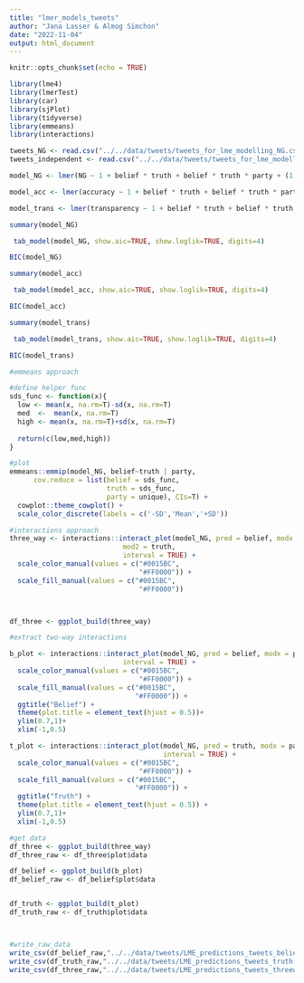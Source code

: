 ```yaml
---
title: "lmer_models_tweets"
author: "Jana Lasser & Almog Simchon"
date: "2022-11-04"
output: html_document
---
```


```r
knitr::opts_chunk$set(echo = TRUE)
```

```r
library(lme4)
library(lmerTest)
library(car)
library(sjPlot)
library(tidyverse)
library(emmeans)
library(interactions)
```

```r
tweets_NG <- read.csv("../../data/tweets/tweets_for_lme_modelling_NG.csv", colClasses=c("author_id"="character"))
tweets_independent <- read.csv("../../data/tweets/tweets_for_lme_modelling_independent.csv", colClasses=c("author_id"="character"))
```


```r
model_NG <- lmer(NG ~ 1 + belief * truth + belief * truth * party + (1 + belief * truth|author_id), data=tweets_NG, control=lmerControl(optCtrl=list(maxfun=30000),optimizer="bobyqa" ))
```

```r
model_acc <- lmer(accuracy ~ 1 + belief * truth + belief * truth * party + (1 + belief * truth|author_id), data=tweets_independent, control=lmerControl(optCtrl=list(maxfun=30000,algorithm="NLOPT_LN_NELDERMEAD") ))
```

```r
model_trans <- lmer(transparency ~ 1 + belief * truth + belief * truth * party + (1 + belief * truth|author_id), data=tweets_independent, control=lmerControl(optCtrl=list(maxfun=30000,optimizer="nmkb") ))
```

```r
summary(model_NG)
```
```r
 tab_model(model_NG, show.aic=TRUE, show.loglik=TRUE, digits=4)
```
```r
BIC(model_NG)
```

```r
summary(model_acc)
```
```r
 tab_model(model_acc, show.aic=TRUE, show.loglik=TRUE, digits=4)
```
```r
BIC(model_acc)
```

```r
summary(model_trans)
```
```r
 tab_model(model_trans, show.aic=TRUE, show.loglik=TRUE, digits=4)
```
```r
BIC(model_trans)
```


```r

#emmeans approach

#define helper func
sds_func <- function(x){
  low <- mean(x, na.rm=T)-sd(x, na.rm=T)
  med  <-  mean(x, na.rm=T)
  high <- mean(x, na.rm=T)+sd(x, na.rm=T)
  
  return(c(low,med,high))
}

#plot
emmeans::emmip(model_NG, belief~truth | party,
      cov.reduce = list(belief = sds_func,
                        truth = sds_func,
                        party = unique), CIs=T) +
  cowplot::theme_cowplot() +
  scale_color_discrete(labels = c('-SD','Mean','+SD'))

#interactions approach
three_way <- interactions::interact_plot(model_NG, pred = belief, modx = party,
                            mod2 = truth,
                            interval = TRUE) +
  scale_color_manual(values = c("#0015BC",
                                "#FF0000")) +
  scale_fill_manual(values = c("#0015BC",
                                "#FF0000")) 



df_three <- ggplot_build(three_way)

#extract two-way interactions

b_plot <- interactions::interact_plot(model_NG, pred = belief, modx = party,
                            interval = TRUE) +
  scale_color_manual(values = c("#0015BC",
                                "#FF0000")) +
  scale_fill_manual(values = c("#0015BC",
                               "#FF0000")) +
  ggtitle("Belief") +
  theme(plot.title = element_text(hjust = 0.5))+
  ylim(0.7,1)+
  xlim(-1,0.5)

t_plot <- interactions::interact_plot(model_NG, pred = truth, modx = party,
                                      interval = TRUE) +
  scale_color_manual(values = c("#0015BC",
                                "#FF0000")) +
  scale_fill_manual(values = c("#0015BC",
                               "#FF0000")) +
  ggtitle("Truth") +
  theme(plot.title = element_text(hjust = 0.5)) +
  ylim(0.7,1)+
  xlim(-1,0.5)

#get data
df_three <- ggplot_build(three_way) 
df_three_raw <- df_three$plot$data

df_belief <- ggplot_build(b_plot)
df_belief_raw <- df_belief$plot$data


df_truth <- ggplot_build(t_plot)
df_truth_raw <- df_truth$plot$data



#write_raw_data
write_csv(df_belief_raw,"../../data/tweets/LME_predictions_tweets_belief.csv")
write_csv(df_truth_raw,"../../data/tweets/LME_predictions_tweets_truth.csv")
write_csv(df_three_raw,"../../data/tweets/LME_predictions_tweets_threeway.csv")
```
